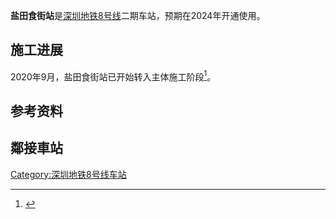 {{深圳未来建设}}
{{Infobox station
| name = 盐田食街
| eng_name = Yantian Food Street
|livery = #0083be
|namecolour = white
| linecolour = {{深圳地铁色彩|8}}
| image = 
| caption = 
| borough = {{CHN}}[[廣東省|廣東省]][[深圳市|深圳市]][[盐田区|盐田区]]
| address = 
| coordinates = 
| line = {{深圳地鐵|8|cl}}
| platform = 1个[[岛式站台|岛式站台]]
| structure = [[地下車站|地下車站]]
| opening = 预计2024年
| platformtype = 
| station_hours = 
| hours = 
| exits = 
| services = {{Adjacent stations|system=Shenzhen Metro
|line1=8|left1=北山道|type1=|right1=大梅沙|note-right1=興建中|to-right1=溪涌}}
| colour = 
}}
'''盐田食街站'''是[[深圳地铁8号线|深圳地铁8号线]]二期车站，预期在2024年开通使用。

== 施工进展 ==
2020年9月，盐田食街站已开始转入主体施工阶段<ref>{{Cite web|title=新进展！地铁8号线二期盐田食街站转入主体施工阶段_地下|url=http://www.sohu.com/a/416365234_120060929|accessdate=2020-09-30|work=www.sohu.com|language=en}}</ref>。

== 参考资料 ==
<references />
== 鄰接車站 ==
{{深圳地铁8号线车站}}
{{深圳地铁车站列表||SZM_future}}
{{stub}}
[[Category:深圳地铁8号线车站|Category:深圳地铁8号线车站]]